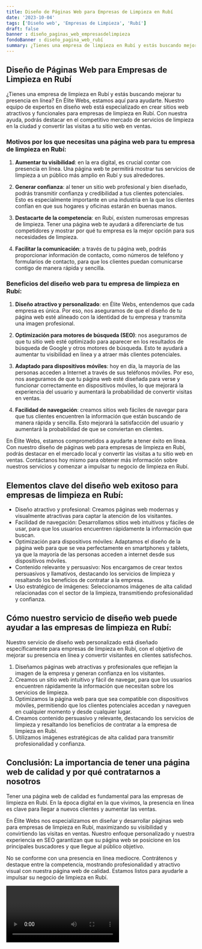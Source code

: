 ```yaml
---
title: Diseño de Páginas Web para Empresas de Limpieza en Rubí
date: '2023-10-04'
tags: ['Diseño web', 'Empresas de Limpieza', 'Rubí']
draft: false
banner : diseño_paginas_web_empresasdelimpieza
fondoBanner : diseño_pagina_web_rubí
summary: ¿Tienes una empresa de limpieza en Rubí y estás buscando mejorar tu presencia en línea? En Élite Webs, estamos aquí para ayudarte. Nuestro equipo de expertos en diseño web está especializado en crear sitios web atractivos y funcionales para empresas de limpieza en Rubí. Con nuestra ayuda, podrás destacar en el competitivo mercado de servicios de limpieza en la ciudad y convertir las visitas a tu sitio web en ventas.
---
```


## Diseño de Páginas Web para Empresas de Limpieza en Rubí

¿Tienes una empresa de limpieza en Rubí y estás buscando mejorar tu presencia en línea? En Élite Webs, estamos aquí para ayudarte. Nuestro equipo de expertos en diseño web está especializado en crear sitios web atractivos y funcionales para empresas de limpieza en Rubí. Con nuestra ayuda, podrás destacar en el competitivo mercado de servicios de limpieza en la ciudad y convertir las visitas a tu sitio web en ventas.

### Motivos por los que necesitas una página web para tu empresa de limpieza en Rubí:

1. **Aumentar tu visibilidad**: en la era digital, es crucial contar con presencia en línea. Una página web te permitirá mostrar tus servicios de limpieza a un público más amplio en Rubí y sus alrededores.

2. **Generar confianza**: al tener un sitio web profesional y bien diseñado, podrás transmitir confianza y credibilidad a tus clientes potenciales. Esto es especialmente importante en una industria en la que los clientes confían en que sus hogares y oficinas estarán en buenas manos.

3. **Destacarte de la competencia**: en Rubí, existen numerosas empresas de limpieza. Tener una página web te ayudará a diferenciarte de tus competidores y mostrar por qué tu empresa es la mejor opción para sus necesidades de limpieza.

4. **Facilitar la comunicación**: a través de tu página web, podrás proporcionar información de contacto, como números de teléfono y formularios de contacto, para que los clientes puedan comunicarse contigo de manera rápida y sencilla.

### Beneficios del diseño web para tu empresa de limpieza en Rubí:

1. **Diseño atractivo y personalizado**: en Élite Webs, entendemos que cada empresa es única. Por eso, nos aseguramos de que el diseño de tu página web esté alineado con la identidad de tu empresa y transmita una imagen profesional.

2. **Optimización para motores de búsqueda (SEO)**: nos aseguramos de que tu sitio web esté optimizado para aparecer en los resultados de búsqueda de Google y otros motores de búsqueda. Esto te ayudará a aumentar tu visibilidad en línea y a atraer más clientes potenciales.

3. **Adaptado para dispositivos móviles**: hoy en día, la mayoría de las personas acceden a Internet a través de sus teléfonos móviles. Por eso, nos aseguramos de que tu página web esté diseñada para verse y funcionar correctamente en dispositivos móviles, lo que mejorará la experiencia del usuario y aumentará la probabilidad de convertir visitas en ventas.

4. **Facilidad de navegación**: creamos sitios web fáciles de navegar para que tus clientes encuentren la información que están buscando de manera rápida y sencilla. Esto mejorará la satisfacción del usuario y aumentará la probabilidad de que se conviertan en clientes.

En Élite Webs, estamos comprometidos a ayudarte a tener éxito en línea. Con nuestro diseño de páginas web para empresas de limpieza en Rubí, podrás destacar en el mercado local y convertir las visitas a tu sitio web en ventas. Contáctanos hoy mismo para obtener más información sobre nuestros servicios y comenzar a impulsar tu negocio de limpieza en Rubí.

<GifSeo />

<Cta />

## Elementos clave del diseño web exitoso para empresas de limpieza en Rubí:

- Diseño atractivo y profesional: Creamos páginas web modernas y visualmente atractivas para captar la atención de los visitantes.
- Facilidad de navegación: Desarrollamos sitios web intuitivos y fáciles de usar, para que los usuarios encuentren rápidamente la información que buscan.
- Optimización para dispositivos móviles: Adaptamos el diseño de la página web para que se vea perfectamente en smartphones y tablets, ya que la mayoría de las personas acceden a internet desde sus dispositivos móviles.
- Contenido relevante y persuasivo: Nos encargamos de crear textos persuasivos y llamativos, destacando los servicios de limpieza y resaltando los beneficios de contratar a la empresa.
- Uso estratégico de imágenes: Seleccionamos imágenes de alta calidad relacionadas con el sector de la limpieza, transmitiendo profesionalidad y confianza.

## Cómo nuestro servicio de diseño web puede ayudar a las empresas de limpieza en Rubí:

Nuestro servicio de diseño web personalizado está diseñado específicamente para empresas de limpieza en Rubí, con el objetivo de mejorar su presencia en línea y convertir visitantes en clientes satisfechos.

1. Diseñamos páginas web atractivas y profesionales que reflejan la imagen de la empresa y generan confianza en los visitantes.
2. Creamos un sitio web intuitivo y fácil de navegar, para que los usuarios encuentren rápidamente la información que necesitan sobre los servicios de limpieza.
3. Optimizamos la página web para que sea compatible con dispositivos móviles, permitiendo que los clientes potenciales accedan y naveguen en cualquier momento y desde cualquier lugar.
4. Creamos contenido persuasivo y relevante, destacando los servicios de limpieza y resaltando los beneficios de contratar a la empresa de limpieza en Rubí.
5. Utilizamos imágenes estratégicas de alta calidad para transmitir profesionalidad y confianza.

## Conclusión: La importancia de tener una página web de calidad y por qué contratarnos a nosotros

Tener una página web de calidad es fundamental para las empresas de limpieza en Rubí. En la época digital en la que vivimos, la presencia en línea es clave para llegar a nuevos clientes y aumentar las ventas.

En Élite Webs nos especializamos en diseñar y desarrollar páginas web para empresas de limpieza en Rubí, maximizando su visibilidad y convirtiendo las visitas en ventas. Nuestro enfoque personalizado y nuestra experiencia en SEO garantizan que su página web se posicione en los principales buscadores y que llegue al público objetivo.

No se conforme con una presencia en línea mediocre. Contrátenos y destaque entre la competencia, mostrando profesionalidad y atractivo visual con nuestra página web de calidad. Estamos listos para ayudarle a impulsar su negocio de limpieza en Rubí.

<Video />

<CtaBot job='Empresas de Limpieza' city='Rubí'/>

<Gmaps query='Rubí+españa+maps' />